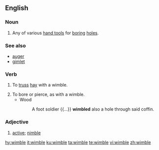 ==English==

===Noun===
{{en-noun}}

# Any of various [[hand tool]]s for [[boring]] [[hole]]s.

===See also===
* [[auger]]
* [[gimlet]]

===Verb===
{{en-verb|wimbl|ing}}

# {{context|transitive|lang=en}} To [[truss]] [[hay]] with a wimble.
# To bore or pierce, as with a wimble.
#* Wood
#*: A foot soldier {{...}} '''wimbled''' also a hole through said coffin.

===Adjective===
{{en-adj}}

# {{context|obsolete|lang=en}} [[active]]; [[nimble]]
#: {{rfquotek|Spenser}}

[[hy:wimble]]
[[it:wimble]]
[[ku:wimble]]
[[ta:wimble]]
[[te:wimble]]
[[vi:wimble]]
[[zh:wimble]]